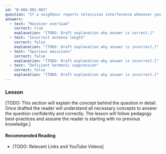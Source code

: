 ```yaml
---
id: "B-008-001-003"
question: "If a neighbour reports television interference whenever you transmit, no matter what band you use, what is probably the cause of the interference?"
answers:
  - text: "Receiver overload"
    correct: true
    explanation: "[TODO: Draft explanation why answer is correct.]"
  - text: "Incorrect antenna length"
    correct: false
    explanation: "[TODO: Draft explanation why answer is incorrect.]"
  - text: "Spurious emissions"
    correct: false
    explanation: "[TODO: Draft explanation why answer is incorrect.]"
  - text: "Deficient harmonic suppression"
    correct: false
    explanation: "[TODO: Draft explanation why answer is incorrect.]"
---
```


### Lesson

[TODO: This section will explain the concept behind the question in detail. Once drafted the reader will understand all necessary concepts to answer the question confidently and correctly. The lesson will follow pedagogy best-practices and assume the reader is starting with no previous knowledge.]

#### Recommended Reading

- [TODO: Relevant Links and YouTube Videos]
